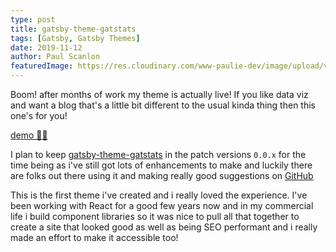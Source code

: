 ```yaml
---
type: post
title: gatsby-theme-gatstats
tags: [Gatsby, Gatsby Themes]
date: 2019-11-12
author: Paul Scanlon
featuredImage: https://res.cloudinary.com/www-paulie-dev/image/upload/v1595915558/paulie.dev/2019/11/12/gatstats_1080x608_dziiss.jpg
---
```


Boom! after months of work my theme is actually live! If you like data viz and want a blog that's a little bit different
to the usual kinda thing then this one's for you!

[demo 🤷‍♂️](https://gatsby-theme-gatstats.netlify.com/)

I plan to keep [gatsby-theme-gatstats](https://gatsby-theme-gatstats.netlify.com/) in the patch versions `0.0.x` for the
time being as i've still got lots of enhancements to make and luckily there are folks out there using it and making
really good suggestions on [GitHub](https://github.com/PaulieScanlon/gatsby-theme-gatstats/issues)

This is the first theme i've created and i really loved the experience. I've been working with React for a good few
years now and in my commercial life i build component libraries so it was nice to pull all that together to create a
site that looked good as well as being SEO performant and i really made an effort to make it accessible too!

<Tweet id='https://twitter.com/pauliescanlon/status/1201514996838141952' />
